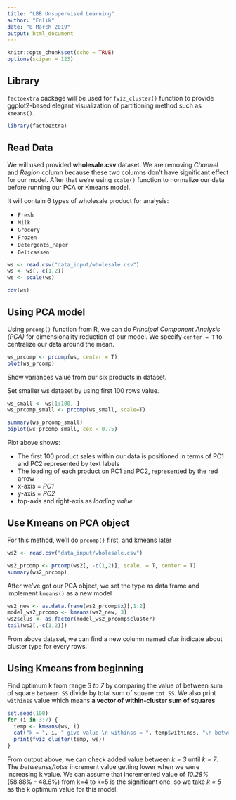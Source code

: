 ```yaml
---
title: "LBB Unsupervised Learning"
author: "Enlik"
date: "8 March 2019"
output: html_document
---
```


```r
knitr::opts_chunk$set(echo = TRUE)
options(scipen = 123)
```

## Library
`factoextra` package will be used for `fviz_cluster()` function to provide ggplot2-based elegant visualization of partitioning method such as `kmeans()`.
```r
library(factoextra)
```

## Read Data
We will used provided **wholesale.csv** dataset.
We are removing *Channel* and *Region* column because these two columns don't have significant effect for our model.
After that we're using `scale()` function to normalize our data before running our PCA or Kmeans model.

It will contain 6 types of wholesale product for analysis:

- `Fresh`
- `Milk`
- `Grocery`
- `Frozen`
- `Detergents_Paper`
- `Delicassen`

```r
ws <- read.csv("data_input/wholesale.csv")
ws <- ws[,-c(1,2)]
ws <- scale(ws)
```

```r
cov(ws)
```

## Using PCA model
Using `prcomp()` function from R, we can do *Principal Component Analysis (PCA)* for dimensionality reduction of our model.
We specify `center = T` to centralize our data around the mean.
```r
ws_prcomp <- prcomp(ws, center = T)
plot(ws_prcomp)
```
Show variances value from our six products in dataset.


Set smaller ws dataset by using first 100 rows value.
```r
ws_small <- ws[1:100, ]
ws_prcomp_small <- prcomp(ws_small, scale=T)

summary(ws_prcomp_small)
biplot(ws_prcomp_small, cex = 0.75)
```
Plot above shows:

- The first 100 product sales within our data is positioned in terms of PC1 and PC2 represented by text labels
- The loading of each product on PC1 and PC2, represented by the red arrow
- x-axis = *PC1*
- y-axis = *PC2*
- top-axis and right-axis as *loading value*


## Use Kmeans on PCA object
For this method, we'll do `prcomp()` first, and kmeans later
```r
ws2 <- read.csv("data_input/wholesale.csv")

ws2_prcomp <- prcomp(ws2[, -c(1,2)], scale. = T, center = T)
summary(ws2_prcomp)
```

After we've got our PCA object, we set the type as data frame and implement `kmeans()` as a new model
```r
ws2_new <- as.data.frame(ws2_prcomp$x)[,1:2]
model_ws2_prcomp <- kmeans(ws2_new, 3)
ws2$clus <- as.factor(model_ws2_prcomp$cluster)
tail(ws2[,-c(1,2)])
```
From above dataset, we can find a new column named *clus* indicate about cluster type for every rows.


## Using Kmeans from beginning
Find optimum k from range *3 to 7* by comparing the value of between sum of square `between SS` divide by total sum of square `tot SS`. 
We also print `withinss` value which means **a vector of within-cluster sum of squares**
```r
set.seed(100)
for (i in 3:7) {
  temp <- kmeans(ws, i)
  cat("k = ", i, " give value \n withinss = ", temp$withinss, "\n betweenss/totss = ", round(temp$betweenss/temp$totss, 4)*100,"% \n\n")
  print(fviz_cluster(temp, ws))
}
```

From output above, we can check added value between *k = 3* until *k = 7*. The *betweenss/totss* increment value getting lower when we were increasing k value. We can assume that incremented value of *10.28%* (58.88% - 48.6%) from k=4 to k=5 is the significant one, so we take *k = 5* as the k optimum value for this model.

